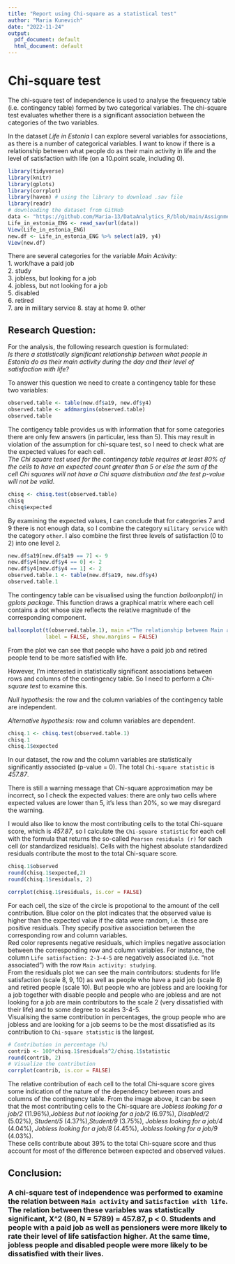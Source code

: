 ```yaml
---
title: "Report using Chi-square as a statistical test"
author: "Maria Kunevich"
date: "2022-11-24"
output:
  pdf_document: default
  html_document: default
---
```


# Chi-square test   

The chi-square test of independence is used to analyse the frequency table (i.e. contingency table) formed by two categorical variables. The chi-square test evaluates whether there is a significant association between the categories of the two variables.   

In the dataset *Life in Estonia* I can explore several variables for associations, as there is a number of categorical variables. I want to know if there is a relationship between what people do as their main activity in life  and the level of satisfaction with life (on a 10.point scale, including 0).   
```r
library(tidyverse)
library(knitr)
library(gplots)
library(corrplot)
library(haven) # using the library to download .sav file
library(readr)
# downloading the dataset from GitHub
data <- "https://github.com/Maria-13/DataAnalytics_R/blob/main/Assignments/Life%20in%20estonia%20ENG.sav?raw=true"
Life_in_estonia_ENG <- read_sav(url(data))
View(Life_in_estonia_ENG)
new.df <- Life_in_estonia_ENG %>% select(a19, y4) 
View(new.df)
```

There are several categories for the variable *Main Activity*:      
1. work/have a paid job    
2. study     
3. jobless, but looking for a job   
4. jobless, but not looking for a job   
5. disabled   
6. retired   
7. are in military service
8. stay at home
9. other

## Research Question:  

For the analysis, the following research question is formulated:   
*Is there a statistically significant relationship between what people in Estonia do as their main activity during the day and their level of satisfaction with life?*    

To answer this question we need to create a contingency table for these two variables:   
```r
observed.table <- table(new.df$a19, new.df$y4)
observed.table <- addmargins(observed.table)
observed.table
```
The contigency table provides us with information that for some categories there are only few answers (in particular, less than 5). This may result in violation of the assumption for chi-square test, so I need to check what are the expected values for each cell.   
*The Chi square test used for the contingency table requires at least 80% of the cells to have an expected count greater than 5 or else the sum of the cell Chi squares will not have a Chi square distribution and the test p-value will not be valid.*    
   
```r
chisq <- chisq.test(observed.table)
chisq
chisq$expected
```
By examining the expected values, I can conclude that for categories 7 and 9 there is not enough data, so I combine the category `military service` with the category `other`. I also combine the first three levels of satisfaction (0 to 2) into one level `2`.   

```r
new.df$a19[new.df$a19 == 7] <- 9
new.df$y4[new.df$y4 == 0] <- 2
new.df$y4[new.df$y4 == 1] <- 2
observed.table.1 <- table(new.df$a19, new.df$y4)
observed.table.1
```


The contingency table can be visualised using the function *balloonplot()* in *gplots package*. This function draws a graphical matrix where each cell contains a dot whose size reflects the relative magnitude of the corresponding component.

```r
balloonplot(t(observed.table.1), main ="The relationship between Main activity \n in life and Life satisfaction", xlab ="Life satisfaction", ylab="Main activity",
            label = FALSE, show.margins = FALSE)
```

From the plot we can see that people who have a paid job and retired people tend to be more satisfied with life.   

However, I'm interested in statistically significant associations between rows and columns of the contingency table. So I need to perform a *Chi-square test* to examine this.   

*Null hypothesis:* the row and the column variables of the contingency table are independent.   

*Alternative hypothesis:* row and column variables are dependent.   

```r
chisq.1 <- chisq.test(observed.table.1)
chisq.1
chisq.1$expected
```
In our dataset, the row and the column variables are statistically significantly associated (p-value = 0). The total `Chi-square statistic` is *457.87*.   

There is still a warning message that Chi-square approximation may be incorrect, so I check the expected values: there are only two cells where expected values are lower than 5, it's less than 20%, so we may disregard the warning.   

I would also like to know the most contributing cells to the total Chi-square score, which is *457.87*, so I calculate the `Chi-square statistic` for each cell with the formula that returns the so-called `Pearson residuals (r)` for each cell (or standardized residuals). Cells with the highest absolute standardized residuals contribute the most to the total Chi-square score.   

```r
chisq.1$observed
round(chisq.1$expected,2)
round(chisq.1$residuals, 2)
```

```r
corrplot(chisq.1$residuals, is.cor = FALSE)
```

For each cell, the size of the circle is propotional to the amount of the cell contribution. Blue color on the plot indicates that the observed value is higher than the expected value if the data were random, i.e. these are positive residuals. They specify positive association between the corresponding row and column variables.    
Red color represents negative residuals, which implies negative association between the corresponding row and column variables. For instance, the column `Life satisfaction: 2-3-4-5` are negatively associated (i.e. "not associated") with the row `Main activity: studying`.    
From the residuals plot we can see the main contributors: students for life satisfaction (scale 8, 9, 10) as well as people who have a paid job (scale 8) and retired people (scale 10). But people who are jobless and are looking for a job together with disable people and people who are jobless and are not looking for a job are main contributors to the scale 2 (very dissatisfied with their life) and to some degree to scales 3-4-5.    
Visualising the same contribution in percentages, the group people who are jobless and are looking for a job seems to be the most dissatisfied as its contribution to `Chi-square statistic` is the largest.

```r
# Contribution in percentage (%)
contrib <- 100*chisq.1$residuals^2/chisq.1$statistic
round(contrib, 2)
# Visualize the contribution
corrplot(contrib, is.cor = FALSE)
```


The relative contribution of each cell to the total Chi-square score gives some indication of the nature of the dependency between rows and columns of the contingency table. From the image above, it can be seen that the most contributing cells to the Chi-square are *Jobless looking for a job/2* (11.96%),*Jobless but not looking for a job/2* (6.97%), *Disabled/2* (5.02%), *Student/5* (4.37%),*Student/9* (3.75%), *Jobless looking for a job/4* (4.04%), *Jobless looking for a job/8* (4.45%), *Jobless looking for a job/9* (4.03%).  
These cells contribute about 39% to the total Chi-square score and thus account for most of the difference between expected and observed values.   

## Conclusion:      
### A chi-square test of independence was performed to examine the relation between `Main activity` and `Satisfaction with life`. The relation between these variables was statistically significant, X^2 (80, N = 5789) = 457.87, p < 0. Students and people with a paid job as well as pensioners were more likely to rate their level of life satisfaction higher. At the same time, jobless people and disabled people were more likely to be dissatisfied with their lives.   